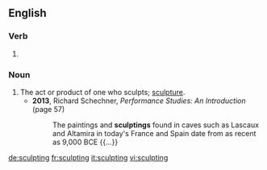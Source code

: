 ==English==

===Verb===
{{head|en|present participle}}

# {{present participle of|sculpt|lang=en|nocat=1}}

===Noun===
{{en-noun}}

# The act or product of one who sculpts; [[sculpture]].
#* '''2013''', Richard Schechner, ''Performance Studies: An Introduction'' (page 57)
#*: The paintings and '''sculptings''' found in caves such as Lascaux and Altamira in today's France and Spain date from as recent as 9,000 BCE {{...}}

[[de:sculpting]]
[[fr:sculpting]]
[[it:sculpting]]
[[vi:sculpting]]